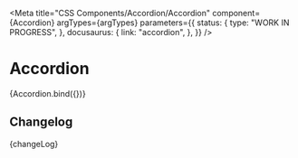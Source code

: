 
<Meta
  title="CSS Components/Accordion/Accordion"
  component={Accordion}
  argTypes={argTypes}
  parameters={{
    status: {
      type: "WORK IN PROGRESS",
    },
    docusaurus: {
      link: "accordion",
    },
  }}
/>

# Accordion

<Canvas>
  <Story name="Accordion" args={defaultArgs}>
    {Accordion.bind({})}
  </Story>
</Canvas>

<ArgsTable story="Accordion" />

## Changelog

<Description>{changeLog}</Description>
